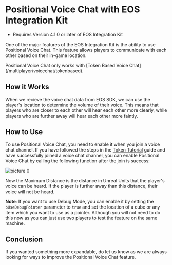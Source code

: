 
# Positional Voice Chat with EOS Integration Kit

- Requires Version 4.1.0 or later of EOS Integration Kit

One of the major features of the EOS Integration Kit is the ability to use Positional Voice Chat. This feature allows players to communicate with each other based on their in-game location.

<Callout type="warning">
    Positional Voice Chat only works with [Token Based Voice Chat](/multiplayer/voicechat/tokenbased).
</Callout>

## How it Works

When we recieve the voice chat data from EOS SDK, we can use the player's location to determine the volume of their voice. This means that players who are closer to each other will hear each other more clearly, while players who are further away will hear each other more faintly.

## How to Use

To use Positional Voice Chat, you need to enable it when you join a voice chat channel. If you have followed the steps in the [Token Tutorial](/multiplayer/voicechat/tokenbased) guide and have successfully joined a voice chat channel, you can enable Positional Voice Chat by calling the following function after the join is success:

![picture 0](../../../images/bdb363907d898002f5decee4571c7889073b5eee8683220a5f25fa318fe46e61.png)  

Now the Maximum Distance is the distance in Unreal Units that the player's voice can be heard. If the player is further away than this distance, their voice will not be heard.

**Note**: If you want to use Debug Mode, you can enable it by setting the `bUseDebugPointer` parameter to `true` and set the location of a cube or any item which you want to use as a pointer. Although you will not need to do this now as you can just use two players to test the feature on the same machine.

## Conclusion

If you wanted something more expandable, do let us know as we are always looking for ways to improve the Positional Voice Chat feature.